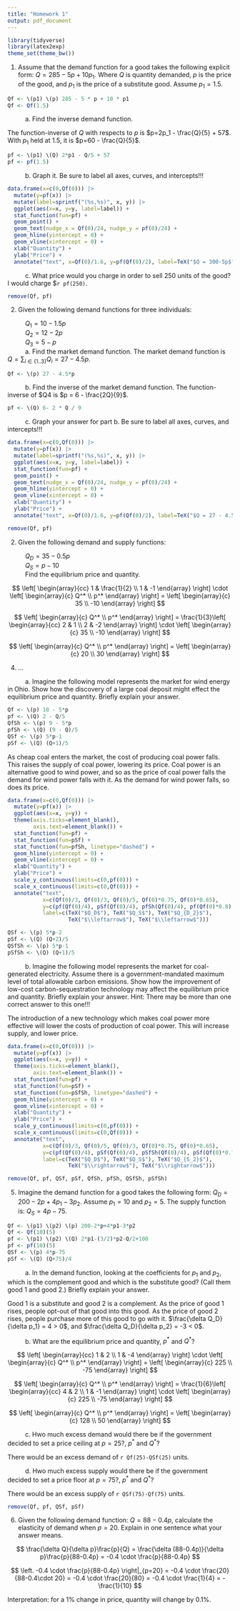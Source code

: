```yaml
---
title: "Homework 1"
output: pdf_document
---
```


```r
library(tidyverse)
library(latex2exp)
theme_set(theme_bw())
```

1. Assume that the demand function for a good takes the following explicit form: $Q = 285-5p+10p_1$. Where $Q$ is quantity demanded, $p$ is the price of the good, and $p_1$ is the price of a substitute good. Assume $p_1 = 1.5$.

```r
Qf <- \(p1) \(p) 285 - 5 * p + 10 * p1
Qf <- Qf(1.5)
```

|           a. Find the inverse demand function.

The function-inverse of $Q$ with respects to $p$ is $p=2p_1 - \frac{Q}{5} + 57$. With $p_1$ held at $1.5$, it is $p=60 - \frac{Q}{5}$.

```r
pf <- \(p1) \(Q) 2*p1 - Q/5 + 57
pf <- pf(1.5)
```

|           b. Graph it. Be sure to label all axes, curves, and intercepts!!!

```r
data.frame(x=c(0,Qf(0))) |>
  mutate(y=pf(x)) |>
  mutate(label=sprintf("(%s,%s)", x, y)) |>
  ggplot(aes(x=x, y=y, label=label)) +
  stat_function(fun=pf) +
  geom_point() +
  geom_text(nudge_x = Qf(0)/24, nudge_y = pf(0)/24) +
  geom_hline(yintercept = 0) +
  geom_vline(xintercept = 0) +
  xlab("Quantity") +
  ylab("Price") +
  annotate("text", x=Qf(0)/1.6, y=pf(Qf(0)/2), label=TeX("$Q = 300-5p$"))
```

|           c. What price would you charge in order to sell 250 units of the good? I would charge \$`r pf(250)`.

```r
remove(Qf, pf)
```

2. Given the following demand functions for three individuals:

|           $Q_1 = 10 - 1.5p$

|           $Q_2 = 12 - 2p$

|           $Q_3 = 5 - p$

|           a. Find the market demand function. The market demand function is $Q = \sum_{i \in \{1..3\}}Q_i = 27 - 4.5p$.

```r
Qf <- \(p) 27 - 4.5*p
```

|           b. Find the inverse of the market demand function. The function-inverse of $Q4 is $p = 6 - \frac{2Q}{9}$.

```r
pf <- \(Q) 6- 2 * Q / 9
```

|           c. Graph your answer for part b. Be sure to label all axes, curves, and intercepts!!!

```r
data.frame(x=c(0,Qf(0))) |>
  mutate(y=pf(x)) |>
  mutate(label=sprintf("(%s,%s)", x, y)) |>
  ggplot(aes(x=x, y=y, label=label)) +
  stat_function(fun=pf) +
  geom_point() +
  geom_text(nudge_x = Qf(0)/24, nudge_y = pf(0)/24) +
  geom_hline(yintercept = 0) +
  geom_vline(xintercept = 0) +
  xlab("Quantity") +
  ylab("Price") +
  annotate("text", x=Qf(0)/1.6, y=pf(Qf(0)/2), label=TeX("$Q = 27 - 4.5p$"))
```

```r
remove(Qf, pf)
```

2. Given the following demand and supply functions:

|           $Q_D = 35 - 0.5p$

|           $Q_S = p - 10$

|           Find the equilibrium price and quantity.

$$
\left[
\begin{array}{cc}
1 & \frac{1}{2} \\
1 & -1
\end{array}
\right] \cdot
\left[
\begin{array}{c}
Q^* \\
p^*
\end{array}
\right] =
\left[
\begin{array}{c}
35 \\
-10
\end{array}
\right]
$$

$$
\left[
\begin{array}{c}
Q^* \\
p^*
\end{array}
\right] =
\frac{1}{3}\left[
\begin{array}{cc}
2 & 1 \\
2 & -2
\end{array}
\right] \cdot
\left[
\begin{array}{c}
35 \\
-10
\end{array}
\right]
$$

$$
\left[
\begin{array}{c}
Q^* \\
p^*
\end{array}
\right] =
\left[
\begin{array}{c}
20 \\
30
\end{array}
\right]
$$

\pagebreak

4. ...

|           a. Imagine the following model represents the market for wind energy in Ohio. Show how the discovery of a large coal deposit might effect the equilibrium price and quantity. Briefly explain your answer.

```r
Qf <- \(p) 10 - 5*p
pf <- \(Q) 2 - Q/5
QfSh <- \(p) 9 - 5*p
pfSh <- \(Q) (9 - Q)/5
QSf <- \(p) 5*p-1
pSf <- \(Q) (Q+1)/5
```

As cheap coal enters the market, the cost of producing coal power falls. This raises the supply of coal power, lowering its price. Coal power is an alternative good to wind power, and so as the price of coal power falls the demand for wind power falls with it. As the demand for wind power falls, so does its price.

```r
data.frame(x=c(0,Qf(0))) |>
  mutate(y=pf(x)) |>
  ggplot(aes(x=x, y=y)) +
  theme(axis.ticks=element_blank(),
        axis.text=element_blank()) +
  stat_function(fun=pf) +
  stat_function(fun=pSf) +
  stat_function(fun=pfSh, linetype="dashed") +
  geom_hline(yintercept = 0) +
  geom_vline(xintercept = 0) +
  xlab("Quantity") +
  ylab("Price") +
  scale_y_continuous(limits=c(0,pf(0))) +
  scale_x_continuous(limits=c(0,Qf(0))) +
  annotate("text",
           x=c(Qf(0)/3, Qf(0)/3, Qf(0)/5, Qf(0)*0.75, Qf(0)*0.65),
           y=c(pf(Qf(0)/4), pSf(Qf(0)/4), pfSh(Qf(0)/4), pf(Qf(0)*0.8), pf(Qf(0)*0.7)),
           label=c(TeX("$Q_D$"), TeX("$Q_S$"), TeX("$Q_{D_2}$"),
                   TeX("$\\leftarrow$"), TeX("$\\leftarrow$")))
```

```r
QSf <- \(p) 5*p-2
pSf <- \(Q) (Q+2)/5
QSfSh <- \(p) 5*p-1
pSfSh <- \(Q) (Q+1)/5
```

|           b. Imagine the following model represents the market for coal-generated electricity. Assume there is a government-mandated maximum level of total allowable carbon emissions. Show how the improvement of low-cost carbon-sequestration technology may affect the equilibrium price and quantity. Briefly explain your answer. Hint: There may be more than one correct answer to this one!!!

The introduction of a new technology which makes coal power more effective will lower the costs of production of coal power. This will increase supply, and lower price.

```r
data.frame(x=c(0,Qf(0))) |>
  mutate(y=pf(x)) |>
  ggplot(aes(x=x, y=y)) +
  theme(axis.ticks=element_blank(),
        axis.text=element_blank()) +
  stat_function(fun=pf) +
  stat_function(fun=pSf) +
  stat_function(fun=pSfSh, linetype="dashed") +
  geom_hline(yintercept = 0) +
  geom_vline(xintercept = 0) +
  xlab("Quantity") +
  ylab("Price") +
  scale_y_continuous(limits=c(0,pf(0))) +
  scale_x_continuous(limits=c(0,Qf(0))) +
  annotate("text",
           x=c(Qf(0)/3, Qf(0)/5, Qf(0)/3, Qf(0)*0.75, Qf(0)*0.65),
           y=c(pf(Qf(0)/4), pSf(Qf(0)/4), pSfSh(Qf(0)/4), pSf(Qf(0)*0.7), pSf(Qf(0)*0.6)),
           label=c(TeX("$Q_D$"), TeX("$Q_S$"), TeX("$Q_{S_2}$"),
                   TeX("$\\rightarrow$"), TeX("$\\rightarrow$")))
```

```r
remove(Qf, pf, QSf, pSf, QfSh, pfSh, QSfSh, pSfSh)
```

\pagebreak

5. Imagine the demand function for a good takes the following form: $Q_D = 200-2p+4p_1-3p_2$. Assume $p_1 = 10$ and $p_2 = 5$. The supply function is: $Q_S = 4p-75$.

```r
Qf <- \(p1) \(p2) \(p) 200-2*p+4*p1-3*p2
Qf <- Qf(10)(5)
pf <- \(p1) \(p2) \(Q) 2*p1-(3/2)*p2-Q/2+100
pf <- pf(10)(5)
QSf <- \(p) 4*p-75
pSf <- \(Q) (Q+75)/4
```

|           a. In the demand function, looking at the coefficients for $p_1$ and $p_2$, which is the complement good and which is the substitute good? (Call them good 1 and good 2.) Briefly explain your answer.

Good 1 is a substitute and good 2 is a complement. As the price of good 1 rises, people opt-out of that good into this good. As the price of good 2 rises, people purchase more of this good to go with it. $\frac{\delta Q_D}{\delta p_1} = 4 > 0$, and $\frac{\delta Q_D}{\delta p_2} = -3 < 0$.

|           b. What are the equilibrium price and quantity, $p^*$ and $Q^*$?

$$
\left[
\begin{array}{cc}
1 & 2 \\
1 & -4
\end{array}
\right] \cdot
\left[
\begin{array}{c}
Q^* \\
p^*
\end{array}
\right] =
\left[
\begin{array}{c}
225 \\
-75
\end{array}
\right]
$$

$$
\left[
\begin{array}{c}
Q^* \\
p^*
\end{array}
\right] =
\frac{1}{6}\left[
\begin{array}{cc}
4 & 2 \\
1 & -1
\end{array}
\right] \cdot
\left[
\begin{array}{c}
225 \\
-75
\end{array}
\right]
$$

$$
\left[
\begin{array}{c}
Q^* \\
p^*
\end{array}
\right] =
\left[
\begin{array}{c}
128 \\
50
\end{array}
\right]
$$

|           c. Hwo much excess demand would there be if the government decided to set a price ceiling at $p=25$?, $p^*$ and $Q^*$?

There would be an excess demand of `r Qf(25)-QSf(25)` units.

|           d. Hwo much excess supply would there be if the government decided to set a price floor at $p=75$?, $p^*$ and $Q^*$?

There would be an excess supply of `r QSf(75)-Qf(75)` units.

```r
remove(Qf, pf, QSf, pSf)
```

6. Given the following demand function: $Q=88-0.4p$, calculate the elasticity of demand when $p=20$. Explain in one sentence what your answer means.

$$
\frac{\delta Q}{\delta p}\frac{p}{Q} =
\frac{\delta (88-0.4p)}{\delta p}\frac{p}{88-0.4p} =
-0.4 \cdot \frac{p}{88-0.4p}
$$

$$
\left. -0.4 \cdot \frac{p}{88-0.4p} \right|_{p=20} =
-0.4 \cdot \frac{20}{88-0.4\cdot 20} =
-0.4 \cdot \frac{20}{80} =
-0.4 \cdot \frac{1}{4} =
-\frac{1}{10}
$$

Interpretation: for a $1\%$ change in price, quantity will change by $0.1\%$.